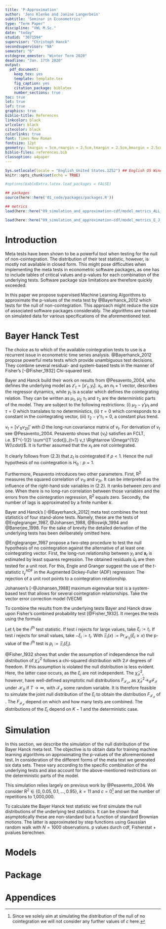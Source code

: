 ```yaml
---
title: 'P-Approximation'
author: 'Jens Klenke and Janine Langerbein'
subtitle: 'Seminar in Econometrics'
type: "Term Paper"
discipline: "VWL M.Sc."
date: "today"
studid: "3071594"
supervisor: "Christoph Hanck"
secondsupervisor: "NA"
semester: "6"
estdegree_emester: "Winter Term 2020"
deadline: "Jan. 17th 2020"
output:
  pdf_document:
    keep_tex: yes
    template: template.tex
    fig_caption: yes
    citation_package: biblatex
    number_sections: true
toc: true
lot: true
lof: true
graphics: true
biblio-title: References
linkcolor: black
urlcolor: black
citecolor: black
colorlinks: true
font: Times New Roman
fontsize: 12pt
geometry: lmargin = 5cm,rmargin = 2.5cm,tmargin = 2.5cm,bmargin = 2.5cm
biblio-files: references.bib
classoption: a4paper
---
```


<!-- % Template Version 1.1 -->

<!-- Git version -->

```r
Sys.setlocale(locale = "English_United States.1252") ## English US Windows
knitr::opts_chunk$set(echo = TRUE)

#options(kableExtra.latex.load_packages = FALSE)

## packages
source(here::here('01_code/packages/packages.R'))

## metrics
load(here::here("09_simulation_and_approximation-cdf/model_metrics_ALL_server.Rdata"))

load(here::here("09_simulation_and_approximation-cdf/model_metrics_E_J_server.Rdata"))
```

# Introduction
Meta tests have been shown to be a powerful tool when testing for the null of non-cointegration. The distribution of their test statistic, however, is mostly not available in closed form. This might pose difficulties when implementing the meta tests in econometric software packages, as one has to include tables of critical values and p-values for each combination of the underlying tests. Software package size limitations are therefore quickly exceeded. 

In this paper we propose supervised Machine Learning Algorithms to approximate the p-values of the meta test by @Bayerhanck_2012 which tests for the null of non-cointegration. This approach might reduce the size of associated software packages considerably. The algorithms are trained on simulated data for various specifications of the aforementioned test. 

\textcolor{red}{Ergebnis der Models (1-2 Sätze)}

\textcolor{red}{Inhalt Paper}

# Bayer Hanck Test
The choice as to which of the available cointegration tests to use is a recurrent issue in econometric time series analysis. @Bayerhanck_2012 propose powerful meta tests which provide unambiguous test decisions. They combine several residual- and system-based tests in the manner of Fisher's [-@Fisher_1932] Chi-squared test. 

Bayer and Hanck build their work on results from @Pesavento_2004, who defines the underlying model as $z'_t = [x'_t, y_t]$. $x_t$, an $n_1 \times 1$ vector, describes the regressor dynamics, while $y_t$ is a scalar which defines the cointegrating relation. They can be written as 
\begin{align}
\Delta x_t &= \tau_1 + v_{1t}, \\
y_t &= (\mu_2 - \gamma' \mu_1) + (\tau_2 - \gamma' \tau_1) t + \gamma' x_t + u_t, \\
u_t &= \rho u_{t-1} + v_{2t}.
\end{align}
$\mu_1$, $\mu_2$ $\tau_1$ and $\tau_2$ are the deterministic parts of the model. They are subject to the following restrictions: (i) $\mu_2 - \gamma' \mu_1$ and $\tau = 0$ which translates to no deterministics, (ii) $\tau = 0$ which corresponds to a constant in the cointegrating vector, (iii) $\tau_2 - \gamma' \tau_1 = 0$, a constant plus trend.

$v_t = [v'_{1t} v_{2t}]'$ with $\Omega$ the long-run covariance matrix of $v_t$. For derivation of $v_t$ see @Pesavento_2004. Pesavento shows that {$v_t$} satisfies an FCLT, i.e. $T^{-1/2} \sum^{[T \cdot]}_{t=1} v_t \Rightarrow \Omega^{1/2} W(\cdot)$. It is further assumed that the $x_t$ are not cointegrated.

It clearly follows from (2.3) that $z_t$ is cointegrated if $\rho < 1$. Hence the null hypothesis of no cointegration is $H_0: p = 1$. 

Furthermore, Pesavento introduces two other parameters. First, $\text{R}^2$ measures the squared correlation of $v_{1t}$ and $v_{2t}$. It can be interpreted as the influence of the right-hand side variables in (2.2). It ranks between zero and one. When there is no long-run correlation between those variables and the errors from the cointegration regression, $\text{R}^2$ equals zero. Secondly, the number of lags is approximated by a finite number $k$.

\textcolor{red}{Assumptions (BH S. 84)?}

Bayer and Hanck's [-@Bayerhanck_2012] meta test combines the test statistics of four stand-alone tests. Namely, these are the tests of @Englegranger_1987, @Johansen_1988, @Boswijk_1994 and @Banerjee_1998. For the sake of brevity the detailed derivation of the underlying tests has been deliberately omitted here. 

@Englegranger_1987 propose a two-step procedure to test the null hypothesis of no cointegration against the alternative of at least one cointegrating vector. First, the long-run relationship between $y_t$ and $\mathbf{x}_t$ is estimated by least squares regression. The obtained residuals $\hat{u}_t$ are then tested for a unit root. For this, Engle and Granger suggest the use of the $t$-statistic $t^{\text{ADF}}_\gamma$ in the Augmented Dickey-Fuller (ADF) regression:
\begin{align}
\Delta \hat{u}_t = \gamma \hat{u}_{t-1} + \sum^{k}_{i=1} \pi_i \Delta \hat{u}_{t-i} + \varepsilon_t.
\end{align}
The rejection of a unit root points to a cointegration relationship. 

Johansen's [-@Johansen_1988] maximum eigenvalue test is a system-based test that allows for several cointegration relationships. Take the vector error correction model (VECM) 
\begin{align}
\Delta \mathbf{z}_t = \mathbf{\Pi z}_{t-1} + \sum^{k}_{i = 1} \mathbf{\Gamma}_p \Delta \mathbf{z}_{t-p} + \mathbf{d}_t + \mathbf{\varepsilon}_t.
\end{align}
\textcolor{red}{blabla Johansen test statistic}

\textcolor{red}{Banerjee and Boswijk}

To combine the results from the underlying tests Bayer and Hanck draw upon Fisher's combined probability test [@Fisher_1932]. It merges the tests using the formula

\begin{equation}
\tilde{\chi}^2_{\mathcal{I}} := -2 \sum_{i \in \mathcal{I}} \ln{(p_i)}. 
\label{Fisher}
\end{equation}

Let $t_i$ be the $i^{th}$ test statistic. If test $i$ rejects for large values, take $\xi_i := t_i$. If test $i$ rejects for small values, take $-\xi_i := t_i$. With $\Xi_i(x) := \text{Pr}_{\mathcal{H_0}}(\xi_i \geq x)$ the p-value of the $i^{th}$ test is $p_i := \Xi_i(\xi_i)$.

@Fisher_1932 shows that under the assumption of independence the null distribution of $\tilde{\chi}^2_{\mathcal{I}}$ follows a chi-squared distribution with $2\mathcal{I}$ degrees of freedom. If this assumption is violated the null distribution is less evident. Here, the latter case occurs, as the $\xi_i$ are not independent. The $\tilde{\chi}^2_{\mathcal{I}}$, however, have well-defined asymptotic null distributions $F_{\mathcal{F_I}}$, as $\tilde{\chi}^2_{\mathcal{I}} \rightarrow_d \mathcal{F_I}$ under $\mathcal{H}_0$ if $T \rightarrow \infty$, with $\mathcal{F_I}$ some random variable. It is therefore feasible to simulate the joint null distribution of the $\xi_i$ to obtain the distribution $F_{\mathcal{F_I}}$ of \ref{Fisher}. The $F_{\mathcal{F_I}}$ depend on which and how many tests are combined. The distributions of the $\xi_i$ depend on $K-1$ and the deterministic case.


# Simulation
In this section, we describe the simulation of the null distribution of the Bayer Hanck meta test. The objective is to obtain data for training machine learning algorithms on approximating the p-values of the aforementioned test. In consideration of the different forms of the meta test we generated six data sets. These vary according to the specific combination of the underlying tests and also account for the above-mentioned restrictions on the deterministic parts of the model.

This simulation relies largely on previous work by @Pesavento_2004. We consider $\text{R}^2 \in \{0, 0.05, 0.1, ..., 0.95\}$, $k = 11$ and $c = 0$^[Since we solely aim at simulating the distribution of the null of no cointegration we will not consider any further values of $c$ here.] and set the number of repetitions to 1,000,000. \textcolor{red}{N? c vielleicht mal definieren}

To calculate the Bayer Hanck test statistic we first simulate the null distributions of the underlying test statistics. It can be shown that asymptotically these are non-standard but a function of standard Brownian motions. The latter is approximated by step functions using Gaussian random walk with $N = 1000$ observations. \textcolor{red}{Referenz Theorem? OU Prozess? Nochmal auf Transformation je nach case eingehen?} p values durch cdf, Fisherstat + pvalues berechnen.





# Models

# Package


<!-- end of main part -->

\pagebreak

\pagenumbering{Roman}
\setcounter{page}{3}
\addcontentsline{toc}{section}{References}
\printbibliography[title = References]
\cleardoublepage

\begin{refsection}
\nocite{R-base}
\nocite{R-stargazer}
\nocite{R-stringr}
\nocite{R-tidyr}
\nocite{R-dplyr}
\nocite{R-glmnet}
\nocite{R-class}
\nocite{R-MASS}
\nocite{R-plm}
\nocite{R-leaps}
\nocite{R-caret}
\nocite{R-tree}
\nocite{R-gbm}
\nocite{R-plotmo}
\nocite{R-pls}
\nocite{R-splines}
\nocite{R-tictoc}
\nocite{R-plotly}
\nocite{R-inspectdf}
\nocite{R-rpart}
\nocite{R-rpart.plot}
\nocite{R-stargazer}
\nocite{R-knitr}
\nocite{R-purrr}
\nocite{R-randomForest}
\nocite{R-rstudioapi}





\nocite{R-Studio}

\printbibliography[title = Software-References]
\addcontentsline{toc}{section}{Software-References}
\end{refsection}


<!---
--------------------------------------------------------------------------------
------------- Appendix ---------------------------------------------------------
--------------------------------------------------------------------------------
-->

\cleardoublepage
\appendix
\setcounter{table}{0}
\setcounter{figure}{0}
\renewcommand{\thetable}{A\arabic{table}}
\renewcommand{\thefigure}{A\arabic{figure}}

\newgeometry{top = 2.5cm, left = 2.5cm, right = 2cm, bottom = 2cm}

# Appendices

\FloatBarrier

\begin{table}[h!]
\resizebox{\textwidth}{!}{%
	\centering
	\begin{tabular}{ccc}
		Number & Functional form & Range of $\gamma$ \\
		\toprule
		$1$ & $p = \text{poly}(t, \gamma) + \left( 1/k \right)$ & $\gamma \in \left\{3, 4, 5, 6 \right\}$\\
		$2$ & $p = \text{poly}(t, \gamma) + \left( 1/k \right) + \text{poly}(t, \gamma) * 1/k $ & $\gamma \in \left\{3, 4, 5, 6 \right\}$\\
		$3$ & $p = \text{poly}(t, \gamma) + \log (k) + \text{poly}(k, \gamma) * \log (k) $ & $\gamma \in \left\{3, 4, 5, 6 \right\}$\\
		$4$ & $p = \text{poly}(t, \gamma) + k + \left( 1/k \right)$ & $\gamma \in \left\{3, 4, 5, 6 \right\}$\\
		$5$ & $p = \text{poly}(\log (t), \gamma) + \log (k)$ & $\gamma \in \left\{3, 4, 5, 6, 8, 9, 10 \right\}$\\
		$6$ & $p = \text{poly}(\log (t), \gamma) * \log (k)$ & $\gamma \in \left\{3, 4, 5, 6, 8, 9, 10 \right\}$\\ 	
	\end{tabular}
}
	\caption{Description of all tested models....}
	\label{tab:func_form}	 
\end{table}

<!-- \begin{landscape} -->
\begin{table}[h!]
\resizebox{\textwidth}{!}{%
	\centering
	\begin{tabular}{lcccc}
		Functional form & RMSE & RMSE\_cor & RMSE\_0.2 & RMSE\_cor\_0.2\\
		\toprule
		$\bc (p) = \poly(\bc (t), 10) * \log(k) + \poly(\bc (t), 10) * \sqrt{k}$  & $4.97 \cdot 10^{-4}$& $4.69 \cdot 10^{-4}$ & $8.05 \cdot 10^{-4}$ &  $7.16 \cdot 10^{-4}$\\
		$\bc (p) = \poly(\bc (t), 10) * \log(k) + \poly(\bc (t), 10) * 1/k$  & $5.39 \cdot 10^{-4}$ & $5.11 \cdot 10^{-4}$ & $ 8.54 \cdot 10^{-4}$ &  $7.61 \cdot 10^{-4}$\\
		$p = \poly(\bc (t), 10) * \log(k) + \poly(\bc (t), 10) * \sqrt{k}$  & $7.68 \cdot 10^{-4}$ & $6.91 \cdot 10^{-4}$ & $1.01 \cdot 10^{-3}$ & $8.97 \cdot 10^{-4}$\\
		$p = \poly(\bc (t), 10) * \log(k) + \poly(\bc (t), 10) * 1/k + \sqrt{k}$  & $7.79 \cdot 10^{-4}$ & $7.04 \cdot 10^{-4}$ & $1.05 \cdot 10^{-3}$ & $9.31 \cdot 10^{-4}$\\
		$p = \poly(\bc (t), 10) * \log(k) + \poly(\bc (t), 10) * 1/k$  & $7.82 \cdot 10^{-4}$ & $7.07 \cdot 10^{-4}$ & $1.06 \cdot 10^{-3}$ & $9.41 \cdot 10^{-4}$\\
		\bottomrule
	\end{tabular}
	}
	\caption{The 5 best models for the combined Non-Cointegration test of \textcite{Bayerhanck_2012}, where \textit{all} underlying test are included and case 1.}
	\label{tab:ALL_case_1}	 
\end{table}
<!-- \end{landscape} -->


\begin{table}[h!]
\resizebox{\textwidth}{!}{%
	\centering
	\begin{tabular}{lcccc}
		Functional form & RMSE & RMSE\_cor & RMSE\_0.2 & RMSE\_cor\_0.2\\
		\toprule
		$\log (p) = \poly(\bc (t), 10) * \log(k)$  & $1.27 \cdot 10^{-3}$& $1.25 \cdot 10^{-3}$ & $1.05 \cdot 10^{-3}$ &  $9.52 \cdot 10^{-4}$\\
		$\log (p) = \poly(\bc (t), 10) * \log(k) + \poly(\bc (t), 10) * \sqrt{k}$  & $6.82 \cdot 10^{-4}$ & $6.22 \cdot 10^{-4}$ & $ 1.28 \cdot 10^{-3}$ &  $1.12 \cdot 10^{-3}$\\
		$\log (p) = \poly(\bc (t), 10) * \log(k) + \poly(\bc (t), 10) * 1/k$  & $7.32 \cdot 10^{-4}$ & $6.63 \cdot 10^{-4}$ & $1.39 \cdot 10^{-3}$ & $1.20 \cdot 10^{-3}$\\
		$\log (p) = \poly(\bc (t), 10) * \log(k) + \poly(\bc (t), 10) * 1/k + \sqrt{k}$  & $8.38 \cdot 10^{-4}$ & $7.78 \cdot 10^{-4}$ & $1.48 \cdot 10^{-3}$ & $1.31 \cdot 10^{-3}$\\
		$\bc (p) = \poly(\bc (t), 10) * \log(k) + \poly(\bc (t), 10) * 1/k$  & $9.08 \cdot 10^{-4}$ & $8.42 \cdot 10^{-4}$ & $1.69 \cdot 10^{-3}$ & $1.50 \cdot 10^{-3}$\\
		\bottomrule
	\end{tabular}
	}
	\caption{The 5 best models for the combined Non-Cointegration test of \textcite{Bayerhanck_2012}, where \textit{all} underlying test are included and case 2.}
	\label{tab:ALL_case_2}	 
\end{table}

\begin{table}[h!]
\resizebox{\textwidth}{!}{%
	\centering
	\begin{tabular}{lcccc}
		Functional form & RMSE & RMSE\_cor & RMSE\_0.2 & RMSE\_cor\_0.2\\
		\toprule
		$\log (p) = \poly(\bc (t), 10) * \log(k) + \poly(\bc (t), 10) * \sqrt{k}$  & $4.58 \cdot 10^{-4}$& $4.55 \cdot 10^{-4}$ & $3.37 \cdot 10^{-4}$ & $3.16 \cdot 10^{-4}$\\
		$\log (p) = \poly(\bc (t), 10) * \log(k) + \poly(\bc (t), 10) * 1/k $  & $5.17 \cdot 10^{-4}$ & $5.14 \cdot 10^{-4}$ & $ 3.904 \cdot 10^{-4}$ &  $3.73 \cdot 10^{-4}$\\
		$\log (p) = \poly(\bc (t), 10) * \log(k)$  & $1.04 \cdot 10^{-3}$ & $1.04 \cdot 10^{-3}$ & $6.760 \cdot 10^{-4}$ & $6.50 \cdot 10^{-4}$\\		
		$\log (p) = \poly(\bc (t), 10) * \log(k) + \poly(\bc (t), 10) * 1/k + \sqrt{k}$  & $1.18 \cdot 10^{-3}$ & $1.17 \cdot 10^{-3}$ & $2.06 \cdot 10^{-3}$ & $2.05 \cdot 10^{-3}$\\		
		$\bc (p) = \poly(\bc (t), 10) * \log(k) + \poly(\bc (t), 10) * 1/k$  & $1.16 \cdot 10^{-3}$ & $1.06 \cdot 10^{-3}$ & $2.08 \cdot 10^{-3}$ & $1.80 \cdot 10^{-3}$\\
		\bottomrule
	\end{tabular}
	}
	\caption{The 5 best models for the combined Non-Cointegration test of \textcite{Bayerhanck_2012}, where \textit{all} underlying test are included and case 3.}
	\label{tab:ALL_case_3}	 
\end{table}

\begin{table}[h!]
\resizebox{\textwidth}{!}{%
	\centering
	\begin{tabular}{lcccc}
		Functional form & RMSE & RMSE\_cor & RMSE\_0.2 & RMSE\_cor\_0.2\\
		\toprule
		$\log (p) = \poly(\bc (t), 10) * \log(k) + \poly(\bc (t), 10) * 1/k$  & $4.75 \cdot 10^{-4}$& $4.44 \cdot 10^{-4}$ & $7.81 \cdot 10^{-4}$ & $6.84 \cdot 10^{-4}$\\
		$\log (p) = \poly(\bc (t), 10) * \log(k)$  & $6.54 \cdot 10^{-4}$ & $5.87 \cdot 10^{-4}$ & $ 1.01 \cdot 10^{-3}$ &  $7.81 \cdot 10^{-4}$\\
		$\log (p) = \poly(\bc (t), 10) * \log(k) + \poly(\bc (t), 10) * \sqrt{k}$  & $7.60 \cdot 10^{-4}$ & $6.13 \cdot 10^{-4}$ & $1.46 \cdot 10^{-3}$ & $1.06 \cdot 10^{-3}$\\		
		$\log (p) = \poly(\bc (t), 10) * \log(k) + \poly(\bc (t), 10) * 1/k + \sqrt{k}$  & $7.64 \cdot 10^{-4}$ & $7.45 \cdot 10^{-4}$ & $1.29 \cdot 10^{-3}$ & $1.23 \cdot 10^{-3}$\\		
		$\bc (p) = \poly(\bc (t), 10) * \log(k) + \poly(\bc (t), 10) * 1/k$  & $1.01 \cdot 10^{-3}$ & $9.17 \cdot 10^{-4}$ & $1.89 \cdot 10^{-3}$ & $1.65 \cdot 10^{-3}$\\
		\bottomrule
	\end{tabular}
	}
	\caption{The 5 best models for the combined Non-Cointegration test of \textcite{Bayerhanck_2012}, where \textit{EG-J} underlying test are included and case 3.}
	\label{tab:EG_J_case_1}	 
\end{table}


<!-- 
--------------------------------------------------------------------------------
------------- End of Appendix --------------------------------------------------
--------------------------------------------------------------------------------
--> 
\restoregeometry

\cleardoublepage



